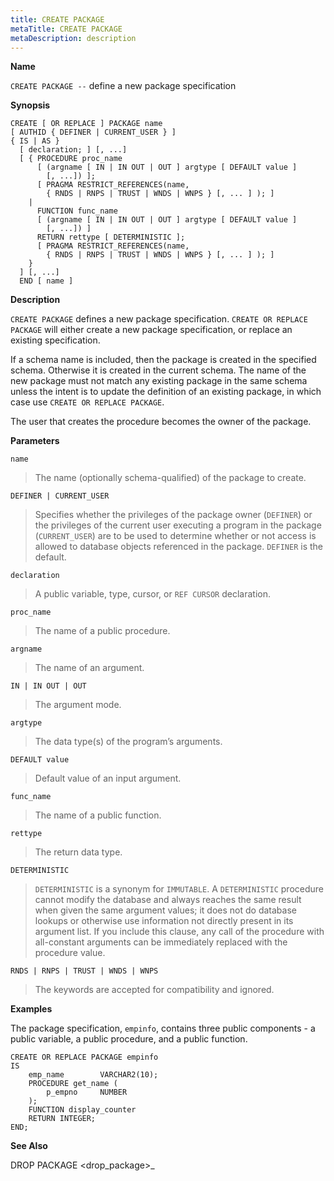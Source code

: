 ```yaml
---
title: CREATE PACKAGE
metaTitle: CREATE PACKAGE
metaDescription: description
---
```


**Name**

`CREATE PACKAGE --` define a new package specification

**Synopsis**

``` text
CREATE [ OR REPLACE ] PACKAGE name
[ AUTHID { DEFINER | CURRENT_USER } ]
{ IS | AS }
  [ declaration; ] [, ...]
  [ { PROCEDURE proc_name
      [ (argname [ IN | IN OUT | OUT ] argtype [ DEFAULT value ]
        [, ...]) ];
      [ PRAGMA RESTRICT_REFERENCES(name,
        { RNDS | RNPS | TRUST | WNDS | WNPS } [, ... ] ); ]
    |
      FUNCTION func_name
      [ (argname [ IN | IN OUT | OUT ] argtype [ DEFAULT value ]
        [, ...]) ]
      RETURN rettype [ DETERMINISTIC ];
      [ PRAGMA RESTRICT_REFERENCES(name,
        { RNDS | RNPS | TRUST | WNDS | WNPS } [, ... ] ); ]
    }
  ] [, ...]
  END [ name ]
```

**Description**

`CREATE PACKAGE` defines a new package specification. `CREATE OR REPLACE
PACKAGE` will either create a new package specification, or replace an
existing specification.

If a schema name is included, then the package is created in the
specified schema. Otherwise it is created in the current schema. The
name of the new package must not match any existing package in the same
schema unless the intent is to update the definition of an existing
package, in which case use `CREATE OR REPLACE PACKAGE`.

The user that creates the procedure becomes the owner of the package.

**Parameters**

`name`

> The name (optionally schema-qualified) of the package to create.

`DEFINER | CURRENT_USER`

> Specifies whether the privileges of the package owner (`DEFINER`) or
> the privileges of the current user executing a program in the package
> (`CURRENT_USER`) are to be used to determine whether or not access is
> allowed to database objects referenced in the package. `DEFINER` is
> the default.

`declaration`

> A public variable, type, cursor, or `REF CURSOR` declaration.

`proc_name`

> The name of a public procedure.

`argname`

> The name of an argument.

`IN | IN OUT | OUT`

> The argument mode.

`argtype`

> The data type(s) of the program’s arguments.

`DEFAULT value`

> Default value of an input argument.

`func_name`

> The name of a public function.

`rettype`

> The return data type.

`DETERMINISTIC`

> `DETERMINISTIC` is a synonym for `IMMUTABLE`. A `DETERMINISTIC`
> procedure cannot modify the database and always reaches the same
> result when given the same argument values; it does not do database
> lookups or otherwise use information not directly present in its
> argument list. If you include this clause, any call of the procedure
> with all-constant arguments can be immediately replaced with the
> procedure value.

`RNDS | RNPS | TRUST | WNDS | WNPS`

> The keywords are accepted for compatibility and ignored.

**Examples**

The package specification, `empinfo`, contains three public components -
a public variable, a public procedure, and a public function.

``` text
CREATE OR REPLACE PACKAGE empinfo
IS
    emp_name        VARCHAR2(10);
    PROCEDURE get_name (
        p_empno     NUMBER
    );
    FUNCTION display_counter
    RETURN INTEGER;
END;
```

**See Also**

<span class="title-ref">DROP PACKAGE \<drop_package\>_</span>
